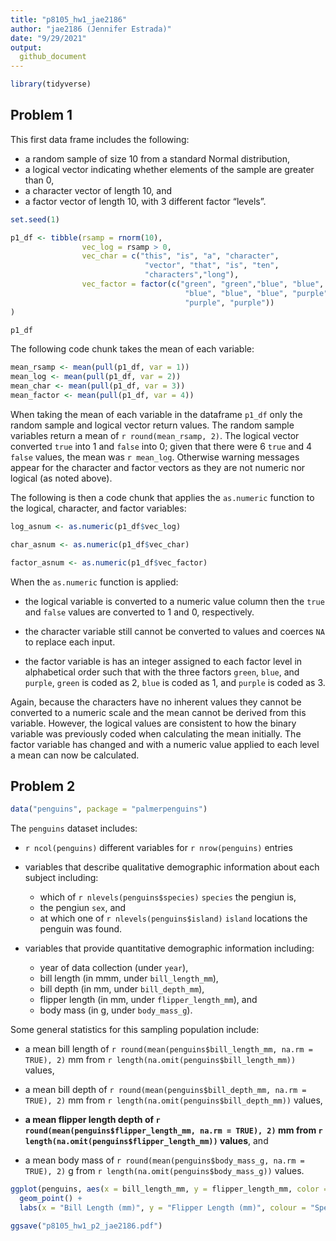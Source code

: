 ```yaml
---
title: "p8105_hw1_jae2186"
author: "jae2186 (Jennifer Estrada)"
date: "9/29/2021"
output:
  github_document
---
```


```r
library(tidyverse)
```

## Problem 1

This first data frame includes the following:

* a random sample of size 10 from a standard Normal distribution,
* a logical vector indicating whether elements of the sample are greater than 0,
* a character vector of length 10, and
* a factor vector of length 10, with 3 different factor “levels”.

```r

set.seed(1)

p1_df <- tibble(rsamp = rnorm(10),
                vec_log = rsamp > 0,
                vec_char = c("this", "is", "a", "character", 
                              "vector", "that", "is", "ten",
                              "characters","long"),
                vec_factor = factor(c("green", "green","blue", "blue",
                                       "blue", "blue", "blue", "purple", 
                                       "purple", "purple"))
)

p1_df

```


The following code chunk takes the mean of each variable:

```r

mean_rsamp <- mean(pull(p1_df, var = 1))
mean_log <- mean(pull(p1_df, var = 2))
mean_char <- mean(pull(p1_df, var = 3))
mean_factor <- mean(pull(p1_df, var = 4))

```


When taking the mean of each variable in the dataframe `p1_df` only the random sample and logical vector return values. The random sample variables return a mean of `r round(mean_rsamp, 2)`. The logical vector converted `true` into 1 and `false` into 0; given that there were 6 `true` and 4 `false` values, the mean was `r mean_log`. Otherwise warning messages appear for the character and factor vectors as they are not numeric nor logical (as noted above).

The following is then a code chunk that applies the `as.numeric` function to the logical, character, and factor variables:


```r

log_asnum <- as.numeric(p1_df$vec_log)

char_asnum <- as.numeric(p1_df$vec_char)

factor_asnum <- as.numeric(p1_df$vec_factor)

```

When the `as.numeric` function is applied:

* the logical variable is converted to a numeric value column then the `true` and `false` values are converted to 1 and 0, respectively.

* the character variable still cannot be converted to values and coerces `NA` to replace each input.

* the factor variable is has an integer assigned to each factor level in alphabetical order such that with the three factors `green`, `blue`, and `purple`, `green` is coded as 2, `blue` is coded as 1, and `purple` is coded as 3.

Again, because the characters have no inherent values they cannot be converted to a numeric scale and the mean cannot be derived from this variable. However, the logical values are consistent to how the binary variable was previously coded when calculating the mean initially. The factor variable has changed and with a numeric value applied to each level a mean can now be calculated.


## Problem 2



```r

data("penguins", package = "palmerpenguins")


```

The `penguins` dataset includes:

* `r ncol(penguins)`  different variables for `r nrow(penguins)` entries

* variables that describe qualitative demographic information about each subject including:  
  * which of `r nlevels(penguins$species)` `species` the pengiun is, 
  * the pengiun `sex`, and 
  * at which one of `r nlevels(penguins$island)` `island` locations the penguin was found.

* variables that provide quantitative demographic information including:
  
  * year of data collection (under `year`), 
  * bill length (in mmm, under `bill_length_mm`), 
  * bill depth (in mm, under `bill_depth_mm`), 
  * flipper length (in mm, under `flipper_length_mm`), and 
  * body mass (in g, under `body_mass_g`).

Some general statistics for this sampling population include:

* a mean bill length of `r round(mean(penguins$bill_length_mm, na.rm = TRUE), 2)` mm from `r length(na.omit(penguins$bill_length_mm))` values,

* a mean bill depth of `r round(mean(penguins$bill_depth_mm, na.rm = TRUE), 2)` mm from `r length(na.omit(penguins$bill_depth_mm))` values,

* <b> a mean flipper length depth of `r round(mean(penguins$flipper_length_mm, na.rm = TRUE), 2)` mm from `r length(na.omit(penguins$flipper_length_mm))` values</b>, and

* a mean body mass of `r round(mean(penguins$body_mass_g, na.rm = TRUE), 2)` g from `r length(na.omit(penguins$body_mass_g))` values.


```r

ggplot(penguins, aes(x = bill_length_mm, y = flipper_length_mm, color = species)) +
  geom_point() + 
  labs(x = "Bill Length (mm)", y = "Flipper Length (mm)", colour = "Species")

ggsave("p8105_hw1_p2_jae2186.pdf")

```


